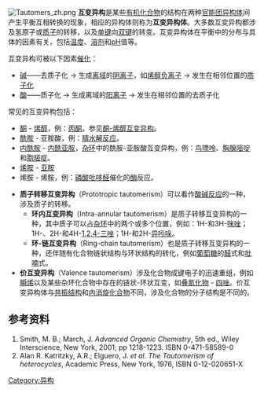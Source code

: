 {{NoteTA|G1=Chemistry}}
[[File:Tautomers_zh.png|right]]
'''互变异构'''是某些[[有机化合物|有机化合物]]的结构在两种[[官能团|官能团]][[异构体|异构体]]间产生平衡互相转换的现象，相应的异构体则称为'''互变异构体'''。大多数互变异构都涉及氢原子或[[质子|质子]]的转移，以及[[单键|单键]]向[[双键|双键]]的转变。互变异构体在平衡中的分布与具体的因素有关，包括[[温度|温度]]、[[溶剂|溶剂]]和[[pH|pH]]值等。

互变异构可被以下因素[[催化|催化]]：
* [[碱|碱]]——去质子化 → 生成[[离域|离域]]的[[阴离子|阴离子]]，如[[烯醇负离子|烯醇负离子]] → 发生在相邻位置的[[质子化|质子化]]
* [[酸|酸]]——质子化 → 生成离域的[[阳离子|阳离子]] → 发生在相邻位置的去质子化

常见的互变异构包括：
* [[酮|酮]] - [[烯醇|烯醇]]，例：[[丙酮|丙酮]]。参见[[酮-烯醇互变异构|酮-烯醇互变异构]]。
* [[酰胺|酰胺]] - 亚胺酸，例：[[腈|腈]][[水解反应|水解反应]]。
* [[内酰胺|内酰胺]] - [[内酰亚胺|内酰亚胺]]，[[杂环|杂环]]中的酰胺-亚胺酸互变异构，例：[[鸟嘌呤|鸟嘌呤]]、[[胸腺嘧啶|胸腺嘧啶]]和[[胞嘧啶|胞嘧啶]]。
* [[烯胺|烯胺]] - [[亚胺|亚胺]]
* 烯胺 - 烯胺，例：[[磷酸吡哆醛|磷酸吡哆醛]]催化的[[酶|酶]]反应。

* '''质子转移互变异构'''（Prototropic tautomerism）可以看作[[酸碱反应|酸碱反应]]的一种，涉及质子的转移。
** '''环内互变异构'''（Intra-annular tautomerism）是质子转移互变异构的一种，其中质子可以占[[杂环|杂环]]中的两个或多个位置，例如：1H-和3H-[[咪唑|咪唑]]；1H-、2H-和4H-[[1,2,4-三唑|1,2,4-三唑]]；1H-和2H-[[异吲哚|异吲哚]]。
** '''环-链互变异构'''（Ring-chain tautomerism）也是质子转移互变异构的一种，还伴随有化合物链状结构与环状结构的转化，例如[[葡萄糖|葡萄糖]]的[[醛|醛]]式和[[吡喃|吡喃]]式。
* '''价互变异构'''（Valence tautomerism）涉及化合物成键电子的迅速重组，例如[[瞬烯|瞬烯]]以及某些杂环化合物中存在的链状-环状互变，如[[叠氮化物|叠氮化物]] - [[四唑|四唑]]。价互变异构体与[[共振结构|共振结构]]和[[内消旋化合物|内消旋化合物]]不同，涉及化合物的分子结构是不同的。

== 参考资料 ==
# Smith, M. B.; March, J. ''Advanced Organic Chemistry'', 5th ed., Wiley Interscience, New York, 2001; pp 1218-1223. ISBN 0-471-58589-0
# Alan R. Katritzky, A.R.; Elguero, J. ''et al.'' ''The Tautomerism of heterocycles'', Academic Press, New York, 1976, ISBN 0-12-020651-X

[[Category:异构|Category:异构]]